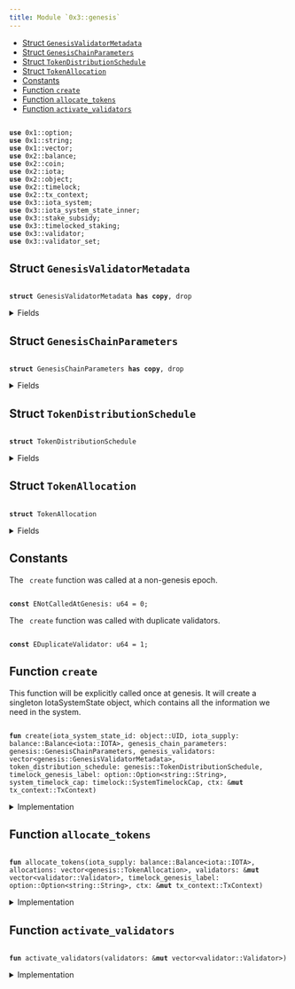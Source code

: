 ```yaml
---
title: Module `0x3::genesis`
---
```




-  [Struct `GenesisValidatorMetadata`](#0x3_genesis_GenesisValidatorMetadata)
-  [Struct `GenesisChainParameters`](#0x3_genesis_GenesisChainParameters)
-  [Struct `TokenDistributionSchedule`](#0x3_genesis_TokenDistributionSchedule)
-  [Struct `TokenAllocation`](#0x3_genesis_TokenAllocation)
-  [Constants](#@Constants_0)
-  [Function `create`](#0x3_genesis_create)
-  [Function `allocate_tokens`](#0x3_genesis_allocate_tokens)
-  [Function `activate_validators`](#0x3_genesis_activate_validators)


<pre><code>
<b>use</b> <Link href="../move-stdlib/option.md#0x1_option">0x1::option</Link>;
<b>use</b> <Link href="../move-stdlib/string.md#0x1_string">0x1::string</Link>;
<b>use</b> <Link href="../move-stdlib/vector.md#0x1_vector">0x1::vector</Link>;
<b>use</b> <Link href="../iota-framework/balance.md#0x2_balance">0x2::balance</Link>;
<b>use</b> <Link href="../iota-framework/coin.md#0x2_coin">0x2::coin</Link>;
<b>use</b> <Link href="../iota-framework/iota.md#0x2_iota">0x2::iota</Link>;
<b>use</b> <Link href="../iota-framework/object.md#0x2_object">0x2::object</Link>;
<b>use</b> <Link href="../iota-framework/timelock.md#0x2_timelock">0x2::timelock</Link>;
<b>use</b> <Link href="../iota-framework/tx_context.md#0x2_tx_context">0x2::tx_context</Link>;
<b>use</b> <Link href="iota_system.md#0x3_iota_system">0x3::iota_system</Link>;
<b>use</b> <Link href="iota_system_state_inner.md#0x3_iota_system_state_inner">0x3::iota_system_state_inner</Link>;
<b>use</b> <Link href="stake_subsidy.md#0x3_stake_subsidy">0x3::stake_subsidy</Link>;
<b>use</b> <Link href="timelocked_staking.md#0x3_timelocked_staking">0x3::timelocked_staking</Link>;
<b>use</b> <Link href="validator.md#0x3_validator">0x3::validator</Link>;
<b>use</b> <Link href="validator_set.md#0x3_validator_set">0x3::validator_set</Link>;
</code></pre>



<Link id="0x3_genesis_GenesisValidatorMetadata"></Link>

## Struct `GenesisValidatorMetadata`



<pre><code>
<b>struct</b> <Link href="genesis.md#0x3_genesis_GenesisValidatorMetadata">GenesisValidatorMetadata</Link> <b>has</b> <b>copy</b>, drop
</code></pre>



<details>
<summary>Fields</summary>


<dl>
<dt>
<code>
name: <Link href="../move-stdlib/vector.md#0x1_vector">vector</Link>&lt;u8&gt;</code>
</dt>
<dd>

</dd>
<dt>
<code>
description: <Link href="../move-stdlib/vector.md#0x1_vector">vector</Link>&lt;u8&gt;</code>
</dt>
<dd>

</dd>
<dt>
<code>
image_url: <Link href="../move-stdlib/vector.md#0x1_vector">vector</Link>&lt;u8&gt;</code>
</dt>
<dd>

</dd>
<dt>
<code>
project_url: <Link href="../move-stdlib/vector.md#0x1_vector">vector</Link>&lt;u8&gt;</code>
</dt>
<dd>

</dd>
<dt>
<code>
iota_address: <b>address</b></code>
</dt>
<dd>

</dd>
<dt>
<code>
gas_price: u64</code>
</dt>
<dd>

</dd>
<dt>
<code>
commission_rate: u64</code>
</dt>
<dd>

</dd>
<dt>
<code>
protocol_public_key: <Link href="../move-stdlib/vector.md#0x1_vector">vector</Link>&lt;u8&gt;</code>
</dt>
<dd>

</dd>
<dt>
<code>
proof_of_possession: <Link href="../move-stdlib/vector.md#0x1_vector">vector</Link>&lt;u8&gt;</code>
</dt>
<dd>

</dd>
<dt>
<code>
network_public_key: <Link href="../move-stdlib/vector.md#0x1_vector">vector</Link>&lt;u8&gt;</code>
</dt>
<dd>

</dd>
<dt>
<code>
worker_public_key: <Link href="../move-stdlib/vector.md#0x1_vector">vector</Link>&lt;u8&gt;</code>
</dt>
<dd>

</dd>
<dt>
<code>
network_address: <Link href="../move-stdlib/vector.md#0x1_vector">vector</Link>&lt;u8&gt;</code>
</dt>
<dd>

</dd>
<dt>
<code>
p2p_address: <Link href="../move-stdlib/vector.md#0x1_vector">vector</Link>&lt;u8&gt;</code>
</dt>
<dd>

</dd>
<dt>
<code>
primary_address: <Link href="../move-stdlib/vector.md#0x1_vector">vector</Link>&lt;u8&gt;</code>
</dt>
<dd>

</dd>
<dt>
<code>
worker_address: <Link href="../move-stdlib/vector.md#0x1_vector">vector</Link>&lt;u8&gt;</code>
</dt>
<dd>

</dd>
</dl>


</details>

<Link id="0x3_genesis_GenesisChainParameters"></Link>

## Struct `GenesisChainParameters`



<pre><code>
<b>struct</b> <Link href="genesis.md#0x3_genesis_GenesisChainParameters">GenesisChainParameters</Link> <b>has</b> <b>copy</b>, drop
</code></pre>



<details>
<summary>Fields</summary>


<dl>
<dt>
<code>
protocol_version: u64</code>
</dt>
<dd>

</dd>
<dt>
<code>
chain_start_timestamp_ms: u64</code>
</dt>
<dd>

</dd>
<dt>
<code>
epoch_duration_ms: u64</code>
</dt>
<dd>

</dd>
<dt>
<code>
stake_subsidy_start_epoch: u64</code>
</dt>
<dd>

</dd>
<dt>
<code>
stake_subsidy_initial_distribution_amount: u64</code>
</dt>
<dd>

</dd>
<dt>
<code>
stake_subsidy_period_length: u64</code>
</dt>
<dd>

</dd>
<dt>
<code>
stake_subsidy_decrease_rate: u16</code>
</dt>
<dd>

</dd>
<dt>
<code>
max_validator_count: u64</code>
</dt>
<dd>

</dd>
<dt>
<code>
min_validator_joining_stake: u64</code>
</dt>
<dd>

</dd>
<dt>
<code>
validator_low_stake_threshold: u64</code>
</dt>
<dd>

</dd>
<dt>
<code>
validator_very_low_stake_threshold: u64</code>
</dt>
<dd>

</dd>
<dt>
<code>
validator_low_stake_grace_period: u64</code>
</dt>
<dd>

</dd>
</dl>


</details>

<Link id="0x3_genesis_TokenDistributionSchedule"></Link>

## Struct `TokenDistributionSchedule`



<pre><code>
<b>struct</b> <Link href="genesis.md#0x3_genesis_TokenDistributionSchedule">TokenDistributionSchedule</Link>
</code></pre>



<details>
<summary>Fields</summary>


<dl>
<dt>
<code>
stake_subsidy_fund_nanos: u64</code>
</dt>
<dd>

</dd>
<dt>
<code>
allocations: <Link href="../move-stdlib/vector.md#0x1_vector">vector</Link>&lt;<Link href="genesis.md#0x3_genesis_TokenAllocation">genesis::TokenAllocation</Link>&gt;</code>
</dt>
<dd>

</dd>
</dl>


</details>

<Link id="0x3_genesis_TokenAllocation"></Link>

## Struct `TokenAllocation`



<pre><code>
<b>struct</b> <Link href="genesis.md#0x3_genesis_TokenAllocation">TokenAllocation</Link>
</code></pre>



<details>
<summary>Fields</summary>


<dl>
<dt>
<code>
recipient_address: <b>address</b></code>
</dt>
<dd>

</dd>
<dt>
<code>
amount_nanos: u64</code>
</dt>
<dd>

</dd>
<dt>
<code>
staked_with_validator: <Link href="../move-stdlib/option.md#0x1_option_Option">option::Option</Link>&lt;<b>address</b>&gt;</code>
</dt>
<dd>
 Indicates if this allocation should be staked at genesis and with which validator
</dd>
<dt>
<code>
staked_with_timelock_expiration: <Link href="../move-stdlib/option.md#0x1_option_Option">option::Option</Link>&lt;u64&gt;</code>
</dt>
<dd>
 Indicates if this allocation should be staked with timelock at genesis
 and contains its timelock_expiration
</dd>
</dl>


</details>

<Link id="@Constants_0"></Link>

## Constants


<Link id="0x3_genesis_ENotCalledAtGenesis"></Link>

The <code>
create</code> function was called at a non-genesis epoch.


<pre><code>
<b>const</b> <Link href="genesis.md#0x3_genesis_ENotCalledAtGenesis">ENotCalledAtGenesis</Link>: u64 = 0;
</code></pre>



<Link id="0x3_genesis_EDuplicateValidator"></Link>

The <code>
create</code> function was called with duplicate validators.


<pre><code>
<b>const</b> <Link href="genesis.md#0x3_genesis_EDuplicateValidator">EDuplicateValidator</Link>: u64 = 1;
</code></pre>



<Link id="0x3_genesis_create"></Link>

## Function `create`

This function will be explicitly called once at genesis.
It will create a singleton IotaSystemState object, which contains
all the information we need in the system.


<pre><code>
<b>fun</b> <Link href="genesis.md#0x3_genesis_create">create</Link>(iota_system_state_id: <Link href="../iota-framework/object.md#0x2_object_UID">object::UID</Link>, iota_supply: <Link href="../iota-framework/balance.md#0x2_balance_Balance">balance::Balance</Link>&lt;<Link href="../iota-framework/iota.md#0x2_iota_IOTA">iota::IOTA</Link>&gt;, genesis_chain_parameters: <Link href="genesis.md#0x3_genesis_GenesisChainParameters">genesis::GenesisChainParameters</Link>, genesis_validators: <Link href="../move-stdlib/vector.md#0x1_vector">vector</Link>&lt;<Link href="genesis.md#0x3_genesis_GenesisValidatorMetadata">genesis::GenesisValidatorMetadata</Link>&gt;, token_distribution_schedule: <Link href="genesis.md#0x3_genesis_TokenDistributionSchedule">genesis::TokenDistributionSchedule</Link>, timelock_genesis_label: <Link href="../move-stdlib/option.md#0x1_option_Option">option::Option</Link>&lt;<Link href="../move-stdlib/string.md#0x1_string_String">string::String</Link>&gt;, system_timelock_cap: <Link href="../iota-framework/timelock.md#0x2_timelock_SystemTimelockCap">timelock::SystemTimelockCap</Link>, ctx: &<b>mut</b> <Link href="../iota-framework/tx_context.md#0x2_tx_context_TxContext">tx_context::TxContext</Link>)
</code></pre>



<details>
<summary>Implementation</summary>


<pre><code>
<b>fun</b> <Link href="genesis.md#0x3_genesis_create">create</Link>(
    iota_system_state_id: UID,
    <b>mut</b> iota_supply: Balance&lt;IOTA&gt;,
    genesis_chain_parameters: <Link href="genesis.md#0x3_genesis_GenesisChainParameters">GenesisChainParameters</Link>,
    genesis_validators: <Link href="../move-stdlib/vector.md#0x1_vector">vector</Link>&lt;<Link href="genesis.md#0x3_genesis_GenesisValidatorMetadata">GenesisValidatorMetadata</Link>&gt;,
    token_distribution_schedule: <Link href="genesis.md#0x3_genesis_TokenDistributionSchedule">TokenDistributionSchedule</Link>,
    timelock_genesis_label: Option&lt;String&gt;,
    system_timelock_cap: SystemTimelockCap,
    ctx: &<b>mut</b> TxContext,
) \{
    // Ensure this is only called at <Link href="genesis.md#0x3_genesis">genesis</Link>
    <b>assert</b>!(ctx.epoch() == 0, <Link href="genesis.md#0x3_genesis_ENotCalledAtGenesis">ENotCalledAtGenesis</Link>);

    <b>let</b> <Link href="genesis.md#0x3_genesis_TokenDistributionSchedule">TokenDistributionSchedule</Link> \{
        stake_subsidy_fund_nanos,
        allocations,
    } = token_distribution_schedule;

    <b>let</b> subsidy_fund = iota_supply.split(stake_subsidy_fund_nanos);
    <b>let</b> <Link href="storage_fund.md#0x3_storage_fund">storage_fund</Link> = <Link href="../iota-framework/balance.md#0x2_balance_zero">balance::zero</Link>();

    // Create all the `Validator` structs
    <b>let</b> <b>mut</b> validators = <Link href="../move-stdlib/vector.md#0x1_vector">vector</Link>[];
    <b>let</b> count = genesis_validators.length();
    <b>let</b> <b>mut</b> i = 0;
    <b>while</b> (i &lt; count) \{
        <b>let</b> <Link href="genesis.md#0x3_genesis_GenesisValidatorMetadata">GenesisValidatorMetadata</Link> \{
            name,
            description,
            image_url,
            project_url,
            iota_address,
            gas_price,
            commission_rate,
            protocol_public_key,
            proof_of_possession,
            network_public_key,
            worker_public_key,
            network_address,
            p2p_address,
            primary_address,
            worker_address,
        } = genesis_validators[i];

        <b>let</b> <Link href="validator.md#0x3_validator">validator</Link> = <Link href="validator.md#0x3_validator_new">validator::new</Link>(
            iota_address,
            protocol_public_key,
            network_public_key,
            worker_public_key,
            proof_of_possession,
            name,
            description,
            image_url,
            project_url,
            network_address,
            p2p_address,
            primary_address,
            worker_address,
            gas_price,
            commission_rate,
            ctx
        );

        // Ensure that each <Link href="validator.md#0x3_validator">validator</Link> is unique
        <b>assert</b>!(
            !<Link href="validator_set.md#0x3_validator_set_is_duplicate_validator">validator_set::is_duplicate_validator</Link>(&validators, &<Link href="validator.md#0x3_validator">validator</Link>),
            <Link href="genesis.md#0x3_genesis_EDuplicateValidator">EDuplicateValidator</Link>,
        );

        validators.push_back(<Link href="validator.md#0x3_validator">validator</Link>);

        i = i + 1;
    };

    // Allocate tokens and staking operations
    <Link href="genesis.md#0x3_genesis_allocate_tokens">allocate_tokens</Link>(
        iota_supply,
        allocations,
        &<b>mut</b> validators,
        timelock_genesis_label,
        ctx
    );

    // Activate all validators
    <Link href="genesis.md#0x3_genesis_activate_validators">activate_validators</Link>(&<b>mut</b> validators);

    <b>let</b> system_parameters = <Link href="iota_system_state_inner.md#0x3_iota_system_state_inner_create_system_parameters">iota_system_state_inner::create_system_parameters</Link>(
        genesis_chain_parameters.epoch_duration_ms,
        genesis_chain_parameters.stake_subsidy_start_epoch,

        // Validator committee parameters
        genesis_chain_parameters.max_validator_count,
        genesis_chain_parameters.min_validator_joining_stake,
        genesis_chain_parameters.validator_low_stake_threshold,
        genesis_chain_parameters.validator_very_low_stake_threshold,
        genesis_chain_parameters.validator_low_stake_grace_period,

        ctx,
    );

    <b>let</b> <Link href="stake_subsidy.md#0x3_stake_subsidy">stake_subsidy</Link> = <Link href="stake_subsidy.md#0x3_stake_subsidy_create">stake_subsidy::create</Link>(
        subsidy_fund,
        genesis_chain_parameters.stake_subsidy_initial_distribution_amount,
        genesis_chain_parameters.stake_subsidy_period_length,
        genesis_chain_parameters.stake_subsidy_decrease_rate,
        ctx,
    );

    <Link href="iota_system.md#0x3_iota_system_create">iota_system::create</Link>(
        iota_system_state_id,
        validators,
        <Link href="storage_fund.md#0x3_storage_fund">storage_fund</Link>,
        genesis_chain_parameters.protocol_version,
        genesis_chain_parameters.chain_start_timestamp_ms,
        system_parameters,
        <Link href="stake_subsidy.md#0x3_stake_subsidy">stake_subsidy</Link>,
        system_timelock_cap,
        ctx,
    );
}
</code></pre>



</details>

<Link id="0x3_genesis_allocate_tokens"></Link>

## Function `allocate_tokens`



<pre><code>
<b>fun</b> <Link href="genesis.md#0x3_genesis_allocate_tokens">allocate_tokens</Link>(iota_supply: <Link href="../iota-framework/balance.md#0x2_balance_Balance">balance::Balance</Link>&lt;<Link href="../iota-framework/iota.md#0x2_iota_IOTA">iota::IOTA</Link>&gt;, allocations: <Link href="../move-stdlib/vector.md#0x1_vector">vector</Link>&lt;<Link href="genesis.md#0x3_genesis_TokenAllocation">genesis::TokenAllocation</Link>&gt;, validators: &<b>mut</b> <Link href="../move-stdlib/vector.md#0x1_vector">vector</Link>&lt;<Link href="validator.md#0x3_validator_Validator">validator::Validator</Link>&gt;, timelock_genesis_label: <Link href="../move-stdlib/option.md#0x1_option_Option">option::Option</Link>&lt;<Link href="../move-stdlib/string.md#0x1_string_String">string::String</Link>&gt;, ctx: &<b>mut</b> <Link href="../iota-framework/tx_context.md#0x2_tx_context_TxContext">tx_context::TxContext</Link>)
</code></pre>



<details>
<summary>Implementation</summary>


<pre><code>
<b>fun</b> <Link href="genesis.md#0x3_genesis_allocate_tokens">allocate_tokens</Link>(
    <b>mut</b> iota_supply: Balance&lt;IOTA&gt;,
    <b>mut</b> allocations: <Link href="../move-stdlib/vector.md#0x1_vector">vector</Link>&lt;<Link href="genesis.md#0x3_genesis_TokenAllocation">TokenAllocation</Link>&gt;,
    validators: &<b>mut</b> <Link href="../move-stdlib/vector.md#0x1_vector">vector</Link>&lt;Validator&gt;,
    timelock_genesis_label: Option&lt;String&gt;,
    ctx: &<b>mut</b> TxContext,
) \{

    <b>while</b> (!allocations.is_empty()) \{
        <b>let</b> <Link href="genesis.md#0x3_genesis_TokenAllocation">TokenAllocation</Link> \{
            recipient_address,
            amount_nanos,
            staked_with_validator,
            staked_with_timelock_expiration,
        } = allocations.pop_back();

        <b>let</b> allocation_balance = iota_supply.split(amount_nanos);

        <b>if</b> (staked_with_validator.is_some()) \{
            <b>let</b> validator_address = staked_with_validator.destroy_some();
            <b>let</b> <Link href="validator.md#0x3_validator">validator</Link> = <Link href="validator_set.md#0x3_validator_set_get_validator_mut">validator_set::get_validator_mut</Link>(
                validators, validator_address
            );
            <b>if</b> (staked_with_timelock_expiration.is_some()) \{
                <b>let</b> timelock_expiration = staked_with_timelock_expiration.destroy_some();
                <Link href="timelocked_staking.md#0x3_timelocked_staking_request_add_stake_at_genesis">timelocked_staking::request_add_stake_at_genesis</Link>(
                    <Link href="validator.md#0x3_validator">validator</Link>,
                    allocation_balance,
                    recipient_address,
                    timelock_expiration,
                    timelock_genesis_label,
                    ctx
                );
            } <b>else</b> \{
                <Link href="validator.md#0x3_validator">validator</Link>.request_add_stake_at_genesis(
                    allocation_balance,
                    recipient_address,
                    ctx
                );
            }
        } <b>else</b> \{
            <Link href="../iota-framework/iota.md#0x2_iota_transfer">iota::transfer</Link>(
                allocation_balance.into_coin(ctx),
                recipient_address,
            );
        };
    };
    allocations.destroy_empty();

    // Provided allocations must fully allocate the iota_supply and there
    // should be none left at this point.
    iota_supply.destroy_zero();
}
</code></pre>



</details>

<Link id="0x3_genesis_activate_validators"></Link>

## Function `activate_validators`



<pre><code>
<b>fun</b> <Link href="genesis.md#0x3_genesis_activate_validators">activate_validators</Link>(validators: &<b>mut</b> <Link href="../move-stdlib/vector.md#0x1_vector">vector</Link>&lt;<Link href="validator.md#0x3_validator_Validator">validator::Validator</Link>&gt;)
</code></pre>



<details>
<summary>Implementation</summary>


<pre><code>
<b>fun</b> <Link href="genesis.md#0x3_genesis_activate_validators">activate_validators</Link>(validators: &<b>mut</b> <Link href="../move-stdlib/vector.md#0x1_vector">vector</Link>&lt;Validator&gt;) \{
    // Activate all <Link href="genesis.md#0x3_genesis">genesis</Link> validators
    <b>let</b> count = validators.length();
    <b>let</b> <b>mut</b> i = 0;
    <b>while</b> (i &lt; count) \{
        <b>let</b> <Link href="validator.md#0x3_validator">validator</Link> = &<b>mut</b> validators[i];
        <Link href="validator.md#0x3_validator">validator</Link>.activate(0);

        i = i + 1;
    };

}
</code></pre>



</details>
